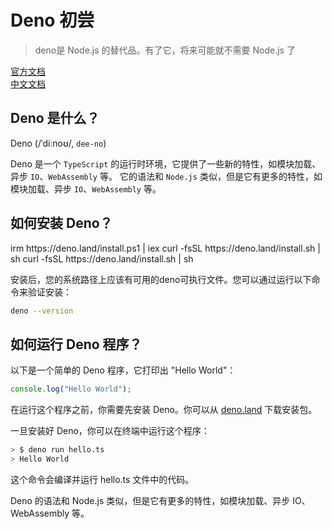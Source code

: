 
# Deno 初尝

> deno是 Node.js 的替代品。有了它，将来可能就不需要 Node.js 了

[官方文档](https://deno.land/) <br/>
[中文文档](https://docs.denohub.com/deno/)

## Deno 是什么？

Deno (/ˈdiːnoʊ/,  `dee-no`)

Deno 是一个 `TypeScript` 的运行时环境，它提供了一些新的特性，如模块加载、异步 `IO`、`WebAssembly` 等。
它的语法和 `Node.js` 类似，但是它有更多的特性，如模块加载、异步 `IO`、`WebAssembly` 等。

## 如何安装 Deno？

<Tabs>
  <Tab label="Windows"><Typography.Title style={{padding: "5px 10px"}} level={5} copyable>irm https://deno.land/install.ps1 |
    iex</Typography.Title></Tab>
  <Tab label="macOS"><Typography.Title style={{padding: "5px 10px"}} level={5} copyable>curl -fsSL https://deno.land/install.sh |
    sh</Typography.Title></Tab>
  <Tab label="Linux"><Typography.Title style={{padding: "5px 10px"}} level={5} copyable>curl -fsSL https://deno.land/install.sh |
    sh</Typography.Title></Tab>
</Tabs>

安装后，您的系统路径上应该有可用的deno可执行文件。您可以通过运行以下命令来验证安装：

```bash
deno --version
```

## 如何运行 Deno 程序？

以下是一个简单的 Deno 程序，它打印出 "Hello World"：

```typescript
console.log("Hello World");
```
在运行这个程序之前，你需要先安装 Deno。你可以从 [deno.land](https://deno.land/#installation) 下载安装包。

一旦安装好 Deno，你可以在终端中运行这个程序：

```bash
> $ deno run hello.ts
> Hello World
```

这个命令会编译并运行 hello.ts 文件中的代码。

Deno 的语法和 Node.js 类似，但是它有更多的特性，如模块加载、异步 IO、WebAssembly 等。
